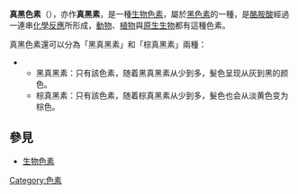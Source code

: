 '''真黑色素'''（{{lang-la|'''Eumelanin'''}}），亦作'''真黑素'''，是一種[[生物色素|生物色素]]，屬於[[黑色素|黑色素]]的一種，是[[酪胺酸|酪胺酸]]經過一連串[[化學反應|化學反應]]所形成，[[動物|動物]]、[[植物|植物]]與[[原生生物|原生生物]]都有這種色素。

真黑色素還可以分為「黑真黑素」和「棕真黑素」兩種：
**黑真黑素：只有該色素，随着黑真黑素从少到多，髮色呈现从灰到黑的颜色。
**棕真黑素：只有該色素，随着棕真黑素从少到多，髮色也会从淡黄色变为棕色。

== 參見 ==
* [[生物色素|生物色素]]


[[Category:色素|Category:色素]]